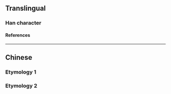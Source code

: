 {{character info/new}}
==Translingual==

===Han character===
{{Han char|rn=61|rad=心|as=05|sn=9|four=|canj=HOP,XHOP|ids=⿱失心}}

====References====
{{Han ref|kx=0381.180|dkj=10472|dj=0710.030|hdz=42280.090|uh=6023}}

----

==Chinese==

===Etymology 1===
{{zh-see|尤|v}}

===Etymology 2===
{{zh-see|戇|v|{{q|Min Nan}} stupid}}